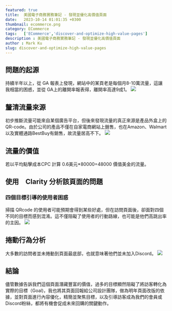 ```yaml
---
featured: true
title:  美國電子商務實務筆記 - 發現並優化高價值頁面
date:   2023-10-14 01:01:35 +0300
thumbnail: ecommerce.png
category: ECommerce
tags:   ['ECommerce','discover-and-optimize-high-value-pages']
description : 美國電子商務實務筆記 - 發現並優化高價值頁面
author : Mark Ku
slug: discover-and-optimize-high-value-pages
---
```


## 問題的起源
持續半年以上，從 GA 報表上發現，網站中的某頁老是每個月8-10萬流量，這讓我相當的困惑，並從 GA上的離開率報表得，離開率高達9成1。
![](1.png)

## 釐清流量來源
初步推斷流量可能來自某個廣告平台，但後來發現流量的真正來源是產品外盒上的QR-code。由於公司的產品不僅在自家電商網站上銷售，也在Amazon、Walmart以及實體通路BestBuy有銷售，故流量居高不下。
![](2.png)

## 流量的價值 
若以平均點擊成本CPC 計算 0.6美元*80000=48000 價值美金的流量。

## 使用　Clarity 分析該頁面的問題
### 四個目標引導的使用者困惑
掃描 QRcode 的使用者可能預期會得到某些好處，但在訪問頁面後，卻面對四個不同的目標而感到混淆。這不僅阻礙了使用者的行動路線，也可能是他們高跳出率的主因。
![](3.png)

## 捲動行為分析
大多數的訪問者並未捲動到頁面最底部，也就意味著他們並未加入Discord。
![](4.png)

## 結論
儘管數據告訴我們這個頁面潛藏豐富的價值，過多的目標顯然阻礙了將訪客轉化為實際的目標（Goal)，我也將其頁面回報給公司設計團隊，做為明年頁面改版的依據，並對頁面進行內容優化，精簡並聚焦目標，以及引導訪客成為我們的會員或Discord粉絲，都將有機會促成未來回購的關鍵動作。

